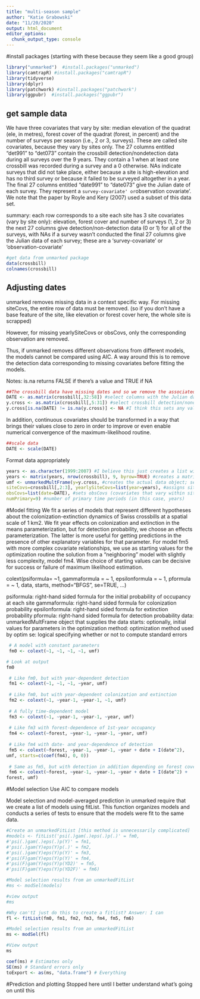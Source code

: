 ```yaml
---
title: "multi-season sample"
author: "Katie Grabowski"
date: "11/20/2020"
output: html_document
editor_options: 
  chunk_output_type: console
---
```


#install packages (starting with these because they seem like a good group)
```r
library("unmarked")  #install.packages("unmarked") 
library(camtrapR) #install.packages("camtrapR")
library(tidyverse)
library(dplyr)
library(patchwork) #install.packages("patchwork")
library(ggpubr)  #install.packages("ggpubr")
```

## get sample data
We have three covariates that vary by site: median elevation of the quadrat (ele, in metres), forest cover of the quadrat (forest, in percent) and the number of surveys per season (i.e., 2 or 3, surveys). These are called site covariates, because they vary by sites only. The 27 columns entitled "det991" to "det073" contain the crossbill detection/nondetection data during all surveys over the 9 years. They contain a 1 when at least one crossbill was recorded during a survey and a 0 otherwise. NAs indicate surveys that did not take place, either because a site is high-elevation and has no third survey or because it failed to be surveyed altogether in a year. The final 27 columns entitled "date991" to "date073" give the Julian date of each survey. They represent a `survey-covariate' or `observation covariate'. We note that the paper by Royle and Kery (2007) used a subset of this data set.

summary: 
each row corresponds to a site
each site has 3 site covariates (vary by site only): elevation, forest cover and number of surveys (1, 2 or 3)
the next 27 columns give detection/non-detection data (0 or 1) for all of the surveys, with NAs if a survey wasn't conducted
the final 27 columns give the Julian data of each survey; these are a 'survey-covariate' or 'observation-covariate'


```r
#get data from unmarked package
data(crossbill)
colnames(crossbill)
```

## Adjusting dates

unmarked removes missing data in a context specific way. For missing siteCovs, the
entire row of data must be removed. (so if you don't have a base feature of the site, like elevation or forest cover here, the whole site is scrapped)

However, for missing yearlySiteCovs or obsCovs, only
the corresponding observation are removed. 

Thus, if unmarked removes different
observations from different models, the models cannot be compared using AIC. A way
around this is to remove the detection data corresponding to missing covariates before
fitting the models.

Notes: 
is.na returns FALSE if there's a value and TRUE if NA
```r
##The crossbill data have missing dates and so we remove the associated detection/non-detection data.
DATE <- as.matrix(crossbill[,32:58]) #select columns with the Julian date of each survey
y.cross <- as.matrix(crossbill[,5:31]) #select crossbill detection/nondetection data during all surveys over the 9 years
y.cross[is.na(DATE) != is.na(y.cross)] <- NA #I think this sets any values where either the date or the detection data is missing equal to NA (if both have data, nothing happens, and if neither has data, it's already NA, I believe)
```

In addition, continuous covariates should be transformed in a way that brings their
values close to zero in order to improve or even enable numerical convergence of the
maximum-likelihood routine. 

```r
##scale data
DATE <- scale(DATE)
```

Format data appropriately

```r
years <- as.character(1999:2007) #I believe this just creates a list with the relevant years?
years <- matrix(years, nrow(crossbill), 9, byrow=TRUE) #creates a matrix with each of the years across the rows, and a row for each site
umf <- unmarkedMultFrame(y=y.cross, #creates the actual data object; sets y to y.cross (matrix of observed data)
siteCovs=crossbill[,2:3], yearlySiteCovs=list(year=years), #assigns siteCovs to the second and third columns of crossbill (elevation and forest); assigns the list of years as the yearlySiteCovs (covariates at the site-year level)
obsCovs=list(date=DATE), #sets obsCovs (covariates that vary within site-year-observation level) to DATE
numPrimary=9) #number of primary time periods (in this case, years)
```

#Model fitting
We fit a series of models that represent different hypotheses about the
colonization-extinction dynamics of Swiss crossbills at a spatial scale of 1 km2. We fit year
effects on colonization and extinction in the means parameterization, but for detection
probability, we choose an effects parameterization. The latter is more useful for getting
predictions in the presence of other explanatory variables for that parameter. For model
fm5 with more complex covariate relationships, we use as starting values for the
optimization routine the solution from a "neighboring" model with slightly less complexity,
model fm4. Wise choice of starting values can be decisive for success or failure of maximum
likelihood estimation.

colext(psiformula= ~1, gammaformula =  ~ 1, epsilonformula = ~ 1,
    pformula = ~ 1, data, starts, method="BFGS", se=TRUE, ...)

psiformula: right-hand sided formula for the initial probability of occupancy at each site
gammaformula: right-hand sided formula for colonization probability
epsilonformula: right-hand sided formula for extinction probability
pformula: right-hand sided formula for detection probability
data: unmarkedMultFrame object that supplies the data
starts: optionally, initial values for parameters in the optimization
method: optimization method used by optim
se: logical specifying whether or not to compute standard errors

```r
 # A model with constant parameters
 fm0 <- colext(~1, ~1, ~1, ~1, umf)

# Look at output
fm0

 # Like fm0, but with year-dependent detection
 fm1 <- colext(~1, ~1, ~1, ~year, umf)
 
 # Like fm0, but with year-dependent colonization and extinction
 fm2 <- colext(~1, ~year-1, ~year-1, ~1, umf)
 
 # A fully time-dependent model
 fm3 <- colext(~1, ~year-1, ~year-1, ~year, umf)
 
 # Like fm3 with forest-dependence of 1st-year occupancy
 fm4 <- colext(~forest, ~year-1, ~year-1, ~year, umf)
 
 # Like fm4 with date- and year-dependence of detection
 fm5 <- colext(~forest, ~year-1, ~year-1, ~year + date + I(date^2),
umf, starts=c(coef(fm4), 0, 0))
 
 # Same as fm5, but with detection in addition depending on forest cover
 fm6 <- colext(~forest, ~year-1, ~year-1, ~year + date + I(date^2) +
forest, umf)

```

#Model selection
Use AIC to compare models

Model selection and model-averaged prediction in unmarked require that we create a
list of models using fitList. This function organizes models and conducts a series of tests to
ensure that the models were fit to the same data.

```r
#Create an unmarkedFitList [this method is unnecessarily complicated]
#models <- fitList('psi(.)gam(.)eps(.)p(.)' = fm0,
#'psi(.)gam(.)eps(.)p(Y)' = fm1,
#'psi(.)gam(Y)eps(Y)p(.)' = fm2,
#'psi(.)gam(Y)eps(Y)p(Y)' = fm3,
#'psi(F)gam(Y)eps(Y)p(Y)' = fm4,
#'psi(F)gam(Y)eps(Y)p(YD2)' = fm5,
#'psi(F)gam(Y)eps(Y)p(YD2F)' = fm6)

#Model selection results from an unmarkedFitList
#ms <- modSel(models)

#view output
#ms

#Why can'tI just do this to create a fitlist? Answer: I can
fl <- fitList(fm0, fm1, fm2, fm3, fm4, fm5, fm6)

#Model selection results from an unmarkedFitList
ms <- modSel(fl)

#View output
ms

coef(ms) # Estimates only
SE(ms) # Standard errors only
toExport <- as(ms, "data.frame") # Everything
```

#Prediction and plotting
Stopped here until I better understand what's going on until this